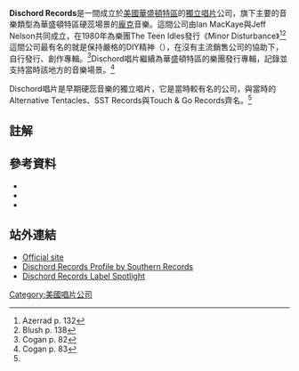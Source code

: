 {{Infobox record label
| name        = Dischord唱片<BR>Dischord Records
| image       =
| image_bg    =
| parent      =
| founded     = 1980
| founder     = Ian MacKaye<br/>Jeff Nelson
| defunct     =
| distributor =  <br/>Southern Records
| genre       = [[龐克搖滾|龐克搖滾]]<br/>[[硬蕊龐克|硬蕊龐克]]<br/>[[後硬蕊|後硬蕊]]<br/>[[獨立搖滾|獨立搖滾]]<br/>[[另類搖滾|另類搖滾]]
| country     = [[美國|美國]]
| location    = [[華盛頓特區|華盛頓特區]]
| url         = http://www.dischord.com
}}

'''Dischord Records'''是一間成立於[[美國|美國]][[華盛頓特區|華盛頓特區]]的[[獨立音樂|獨立唱片]]公司，旗下主要的音樂類型為華盛頓特區硬蕊場景的[[龐克搖滾|龐克]]音樂。這間公司由Ian MacKaye與Jeff Nelson共同成立，在1980年為樂團The Teen Idles發行《Minor Disturbance》<ref name="Azerrad132">Azerrad p. 132</ref><ref>Blush p. 138</ref>這間公司最有名的就是保持嚴格的DIY精神（{{link-en|DIY punk ethic|DIY punk ethic|do-it-yourself ethic}}），在沒有主流銷售公司的協助下，自行發行、創作專輯。<ref name="Cogan82">Cogan p. 82</ref>Dischord唱片繼續為華盛頓特區的樂團發行專輯，記錄並支持當時該地方的音樂場景。<ref name="Cogan83">Cogan p. 83</ref>

Dischord唱片是早期硬蕊音樂的獨立唱片，它是當時較有名的公司，與當時的Alternative Tentacles、SST Records與Touch & Go Records齊名。<ref name="Cogan82"/>


==註解==
{{Reflist}}

==參考資料==
*{{cite book|last=Azerrad|first=Michael|title=Our Band Could Be Your Life: Scenes from the American Indie Underground, 1981-1991|url=https://archive.org/details/ourbandcouldbeyo00mich|year=2001|publisher=Little, Brown and Company|isbn=0-316-78753-1|location=New York}}
*{{cite book|last=Blush|first=Steven|title=American Hardcore: A Tribal History|year=2001|publisher=Feral House|isbn=9780922915712|editor=George Petros}}
*{{cite book|last=Cogan|first=Brian|title=The Encyclopedia of Punk|year=2008|publisher=Sterling|isbn=978-1402759604|location=New York}}

==站外連結==
* [http://www.dischord.com/ Official site]{{Wayback|url=http://www.dischord.com/ |date=20110219110052 }}
* [https://web.archive.org/web/20040214023523/http://www.southern.com/southern/label/DIS/ Dischord Records Profile by Southern Records]
* [https://web.archive.org/web/20090217163845/http://www.pluginmusic.com/features/label.php?page=dischord Dischord Records Label Spotlight]

[[Category:美國唱片公司|Category:美國唱片公司]]